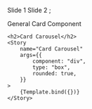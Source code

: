 

<Meta
    title="Container/CardCarousel"
    component={CardCarousel}
/>

  <Text>Slide 1</Text>
  <Text>Slide 2</Text>
</CardCarousel>;

<Canvas columns={1} withSource="open" withToolbar >
    <Title>Card Carousel</Title>
    <Subtitle>General Card Component</Subtitle>
    
    <h2>Card Carousel</h2>
    <Story
        name="Card Carousel"
        args={{
            component: "div",
            type: "box",
            rounded: true,
        }}
    >
        {Template.bind({})}
    </Story>
</Canvas>